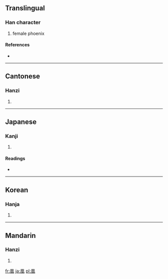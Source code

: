 ==Translingual==

===Han character===
{{Han char|rn=16|rad=几|as=09|sn=11|four=7721<sub>0</sub>|canj=竹弓竹日土 (HNHAG)}}

# female phoenix

====References====
* {{Han ref|kx=0134.270|dkj=01784|dj=0300.130|hdz=10278.100|uh=51F0|ud=20976|bh=B0C4|bd=45252}}

----

==Cantonese==

===Hanzi===
{{yue-hanzi|jyut=|y=wong4}}

# {{defn|Cantonese}}

----

==Japanese==

===Kanji===
{{ja-kanji|grade=|rs=几09}}

# {{defn|Japanese}}

====Readings====
* {{ja-readings|on=[[こう]] (kō), [[おう]] (ō)|kun=[[おおとり]] (ootori)}}

----

==Korean==

===Hanja===
{{ko-hanja|hangeul=황|rv=hwang|mr=hwang}}

# {{defn|Korean}}

----

==Mandarin==

===Hanzi===
{{cmn-hanzi|pin=[[huáng]] ([[huang2]])|wg=huang<sup>2</sup>}}

# {{defn|Mandarin}}

[[fr:凰]]
[[ja:凰]]
[[pl:凰]]